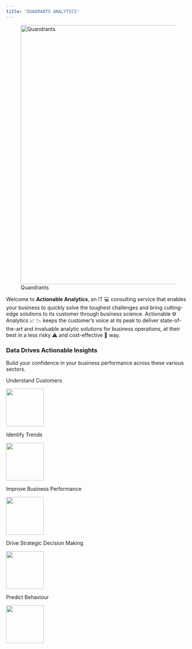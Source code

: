 ```yaml
---
title: "QUADRANTS ANALYTICS"
---
```


![Quandrants](images/ALPHA.jpg){#fig-logo .important fig-align="center" width="708"}

Welcome to **Actionable Analytics**, an IT 💻 consulting service that enables your business to quickly solve the toughest challenges and bring cutting-edge solutions to its customer through business science. Actionable ⚙️ Analytics 📈 📉 keeps the customer's voice at its peak to deliver state-of-the-art and invaluable analytic solutions for business operations, at their best in a less risky ⚠️ and cost-effective 💸 way.

::: grid
::: g-col-12
::: g-start-6
### Data Drives Actionable Insights
:::

Build your confidence in your business performance across these various sectors.
:::
:::

::: grid
::: g-col-4
Understand Customers

![](images/predictive.png){width="103"}
:::

::: g-col-4
Identify Trends

![](images/predictive.png){width="103"}
:::

::: g-col-4
Improve Business Performance

![](images/predictive.png){width="103"}
:::
:::

::: grid
::: g-col-6
Drive Strategic Decision Making

![](images/predictive.png){width="103"}
:::

::: g-col-6
Predict Behaviour

![](images/predictive.png){width="103"}
:::
:::
